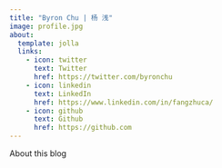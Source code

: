 ```yaml
---
title: "Byron Chu | 杨 浅"
image: profile.jpg
about:
  template: jolla
  links:
    - icon: twitter
      text: Twitter
      href: https://twitter.com/byronchu
    - icon: linkedin
      text: LinkedIn
      href: https://www.linkedin.com/in/fangzhuca/
    - icon: github
      text: Github
      href: https://github.com
---
```


About this blog
